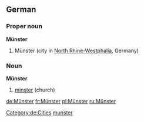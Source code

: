 ==German==
{{wikipedia}}
{{wikipedia|lang=de}}
{{wikipedia|lang=de|Münster (Kirche)}}
{{wikipedia|lang=de|Münster (Westfalen)}}
===Proper noun===
'''Münster'''

# Münster (city in [[North Rhine-Westphalia]], Germany)

===Noun===
'''Münster'''

# [[minster]] (church)

[[Category:de:Cities]]
[[Category:English words spelled with diacritics|munster]]

[[de:Münster]]
[[fr:Münster]]
[[pl:Münster]]
[[ru:Münster]]